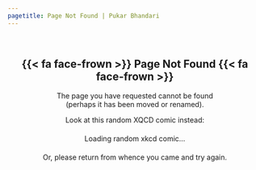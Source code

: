 ```yaml
---
pagetitle: Page Not Found | Pukar Bhandari
---
```


<!-- Source: https://github.com/Paulj1989/paulrjohnson.net/blob/main/404.qmd -->

<br>
<div style="text-align: center">
# {{< fa face-frown >}} Page Not Found {{< fa face-frown >}}
The page you have requested cannot be found<br>(perhaps it has been moved or renamed).

Look at this random XQCD comic instead:

<div id="xkcd-comic" style="margin: 20px auto; max-width: 600px;">
  <p>Loading random xkcd comic...</p>
</div>

<script>
async function loadRandomXkcd() {
  try {
    // Get latest comic number
    const latestResponse = await fetch('https://xkcd.com/info.0.json');
    const latest = await latestResponse.json();
    
    // Get random comic
    const randomNum = Math.floor(Math.random() * latest.num) + 1;
    const comicResponse = await fetch(`https://xkcd.com/${randomNum}/info.0.json`);
    const comic = await comicResponse.json();
    
    // Display comic
    document.getElementById('xkcd-comic').innerHTML = `
      <h3><a href="https://xkcd.com/${comic.num}" target="_blank">${comic.title}</a></h3>
      <img src="${comic.img}" alt="${comic.alt}" style="max-width: 100%; height: auto;">
      <p><em>${comic.alt}</em></p>
    `;
  } catch (error) {
    document.getElementById('xkcd-comic').innerHTML = '<p>Could not load xkcd comic. <a href="https://xkcd.com" target="_blank">Visit xkcd.com</a></p>';
  }
}

// Load comic when page loads
loadRandomXkcd();
</script>

Or, please return from whence you came and try again.
</div>
